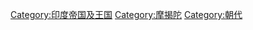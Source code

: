 {{catmore}}
{{Commonscat|Mauryan Empire}}

[[Category:印度帝国及王国|Category:印度帝国及王国]]
[[Category:摩揭陀|Category:摩揭陀]]
[[Category:朝代|Category:朝代]]